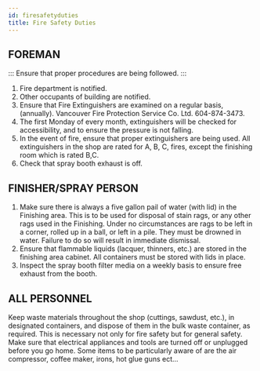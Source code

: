 ---
id: firesafetyduties
title: Fire Safety Duties
---

## FOREMAN 
::: Ensure that proper procedures are being followed. :::

1. Fire department is notified. 
2. Other occupants of building are notified. 
3. Ensure that Fire Extinguishers are examined on a regular basis,(annually). 
     Vancouver Fire Protection Service Co. Ltd.  604-874-3473. 
4. The first Monday of every month, extinguishers will be checked for accessibility, and to ensure the pressure is not falling. 
5. In the event of fire, ensure that proper extinguishers are being used. All extinguishers in the shop are rated for A, B, C, fires, except the finishing room which is rated B,C. 
6. Check that spray booth exhaust is off. 

##	FINISHER/SPRAY PERSON 
1. Make sure there is always a five gallon pail of water (with lid) in the Finishing area. This is to be used for disposal of stain rags, or any other rags used in the Finishing.  Under no circumstances are rags to be left in a corner, rolled up in a ball,  or left in a pile.  They must be drowned in water.  Failure to do so will result in immediate dismissal.	 
2. Ensure that flammable liquids (lacquer, thinners, etc.) are stored in the finishing area cabinet.  All containers must be stored with lids in place. 
3. Inspect the spray booth filter media on a weekly basis to ensure free exhaust from the                       booth. 

##	ALL PERSONNEL 
Keep waste materials throughout the shop (cuttings, sawdust, etc.), in designated containers, and dispose of them in the bulk waste container, as required.  This is  necessary not only for fire safety but for general safety. Make sure that electrical appliances and tools are turned off or unplugged before you go home. Some items to be particularly aware of are the air compressor, coffee maker, irons, hot glue guns ect... 

 

